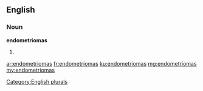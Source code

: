 ==English==

===Noun===
'''endometriomas'''

# {{plural of|[[endometrioma]]}}

[[Category:English plurals]]

[[ar:endometriomas]]
[[fr:endometriomas]]
[[ku:endometriomas]]
[[mg:endometriomas]]
[[my:endometriomas]]